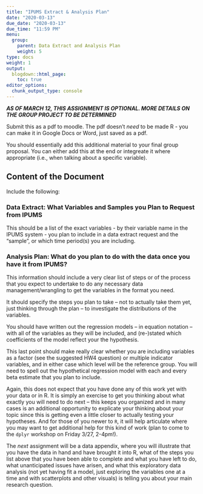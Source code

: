 ```yaml
---
title: "IPUMS Extract & Analysis Plan"
date: "2020-03-13"
due_date: "2020-03-13"
due_time: "11:59 PM"
menu:
  group:
    parent: Data Extract and Analysis Plan
    weight: 5
type: docs
weight: 1
output:
  blogdown::html_page:
    toc: true
editor_options: 
  chunk_output_type: console
---
```


*__AS OF MARCH 12, THIS ASSIGNMENT IS OPTIONAL. MORE DETAILS ON THE GROUP PROJECT TO BE DETERMINED__*


Submit this as a pdf to moodle. The pdf doesn't *need* to be made R - you can make it in Google Docs or Word, just saved as a pdf.

You should essentially add this additional material to your final group proposal.  You can either add this at the end or integreate it where appropriate (i.e., when talking about a specific variable). 

## Content of the Document

Include the following:

### Data Extract: What Variables and Samples you Plan to Request from IPUMS

This should be a list of the exact variables - by their variable name in the IPUMS system - you plan to include in a data extract request and the "sample", or which time period(s) you are including.

### Analysis Plan: What do you plan to do with the data once you have it from IPUMS?

This information should include a very clear list of steps or of the process that you expect to undertake to do any necessary data management/wrangling to get the variables in the format you need.

It should specify the steps you plan to take -- not to actually take them yet, just thinking through the plan -- to investigate the distributions of the variables.


You should have written out the regression models -- in equation notation -- with all of the variables as they will be included, and (re-)stated which coefficients of the model reflect your the hypothesis.

This last point should make really clear whether you are including variables as a factor (see the suggested HW4 question) or multiple indicator variables, and in either case which level will be the reference group.  You will need to spell out the hypothetical regression model with each and every beta estimate that you plan to include.

Again, this does not expect that you have done any of this work yet with your data or in R. It is simply an exercise to get you thinking about what exactly you will need to do next -- this keeps you organized and in many cases is an additional opportunity to explicate your thinking about your topic since this is getting even a little closer to actually testing your hypotheses.  And for those of you newer to `R`, it will help articulate where you may want to get additional help for this kind of work (plan to come to the `dplyr` workshop on Friday 3/27, 2-4pm!).

The *next* assignment will be a data appendix, where you will illustrate that you have the data in hand and have brought it into R, what of the steps you list above that you have been able to complete and what you have left to do, what unanticipated issues have arisen, and what this exploratory data analysis (not yet having fit a model, just exploring the variables one at a time and with scatterplots and other visuals) is telling you about your main research question.
